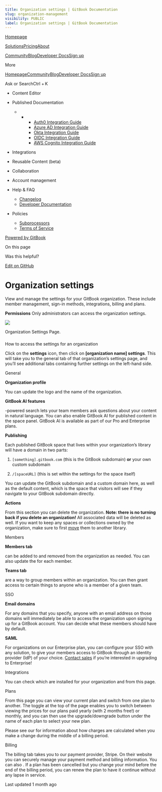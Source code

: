 ```yaml
---
title: Organization settings | GitBook Documentation
slug: organization-management
visibility: PUBLIC
label: Organization settings | GitBook Documentation
---
```

[Homepage](https://www.gitbook.com/)

[Solutions](https://www.gitbook.com/solutions/public-docs)[Pricing](https://www.gitbook.com/pricing)[About](https://www.gitbook.com/about)

[Community](https://github.com/GitbookIO/community)[Blog](https://www.gitbook.com/blog)[Developer Docs](https://developer.gitbook.com/)[Sign up](https://gitbook.com/join)

More

[Homepage](https://www.gitbook.com/)[Community](https://github.com/GitbookIO/community)[Blog](https://www.gitbook.com/blog)[Developer Docs](https://developer.gitbook.com/)[Sign up](https://gitbook.com/join)

Ask or SearchCtrl + K

*   Content Editor
    
*   Published Documentation
    
    *   *   *   [Auth0 Integration Guide](https://developer.gitbook.com/visitor-authentication/guides/integrations/how-to-use-auth0-integration-for-visitor-authentication)
            *   [Azure AD Integration Guide](https://developer.gitbook.com/visitor-authentication/guides/integrations/how-to-use-azure-ad-integration-for-visitor-authentication)
            *   [Okta Integration Guide](https://developer.gitbook.com/visitor-authentication/guides/integrations/how-to-use-okta-integration-for-visitor-authentication)
            *   [OIDC Integration Guide](https://developer.gitbook.com/visitor-authentication/guides/integrations/how-to-use-the-oidc-integration-for-visitor-authentication)
            *   [AWS Cognito Integration Guide](https://developer.gitbook.com/visitor-authentication/guides/integrations/how-to-use-the-aws-cognito-integration-for-visitor-authentication)
            
        
    
*   Integrations
    
*   Reusable Content (beta)
    
*   Collaboration
    
*   Account management
    
*   Help & FAQ
    
    *   [Changelog](https://changelog.gitbook.com/)
    *   [Developer Documentation](https://developer.gitbook.com/)
*   Policies
    
    *   [Subprocessors](https://policies.gitbook.com/security/subprocessors)
    *   [Terms of Service](https://policies.gitbook.com/terms)

[Powered by GitBook](https://www.gitbook.com/?utm_source=content&utm_medium=trademark&utm_campaign=NkEGS7hzeqa35sMXQZ4X)

On this page

Was this helpful?

[Edit on GitHub](https://github.com/GitbookIO/public-docs/blob/main/account-management/organization-management.md)

Organization settings
=====================

View and manage the settings for your GitBook organization. These include member management, sign-in methods, integrations, billing and plans.

**Permissions** Only administrators can access the organization settings.

![](https://docs.gitbook.com/~gitbook/image?url=https%3A%2F%2F1050631731-files.gitbook.io%2F%7E%2Ffiles%2Fv0%2Fb%2Fgitbook-x-prod.appspot.com%2Fo%2Fspaces%252FNkEGS7hzeqa35sMXQZ4X%252Fuploads%252FfByQ2xuNeZ74642VrANV%252Forganization-settings.png%3Falt%3Dmedia%26token%3D2553077a-937c-4a4d-9fe9-1782c9c9d754&width=768&dpr=4&quality=100&sign=dac8be04&sv=1)

Organization Settings Page.

### 

[](#how-to-access-the-settings-for-an-organization)

How to access the settings for an organization

Click on the **settings** icon, then click on **\[organization name\] settings**. This will take you to the general tab of that organization’s settings page, and you’ll see additional tabs containing further settings on the left-hand side.

General[](#general)

**Organization profile**

You can update the logo and the name of the organization.

**GitBook AI features**

\-powered search lets your team members ask questions about your content in natural language. You can also enable GitBook AI for published content in the space panel. GitBook AI is available as part of our Pro and Enterprise plans.

**Publishing**

Each published GitBook space that lives within your organization’s library will have a domain in two parts:

1.  `[something].gitbook.com` (this is the GitBook subdomain) **or** your own custom subdomain
    
2.  `/[spaceURL]` (this is set within the settings for the space itself)
    

You can update the GitBook subdomain and a custom domain here, as well as the default content, which is the space that visitors will see if they navigate to your GitBook subdomain directly.

**Actions**

From this section you can delete the organization. **Note: there is no turning back if you delete an organization!** All associated data will be deleted as well. If you want to keep any spaces or collections owned by the organization, make sure to first [move](https://docs.gitbook.com/getting-started/organizing-content/what-is-a-space#moving-a-space) them to another library.

Members[](#members)

**Members tab**

can be added to and removed from the organization as needed. You can also update the for each member.

**Teams tab**

are a way to group members within an organization. You can then grant access to certain things to anyone who is a member of a given team.

SSO[](#sso)

**Email domains**

For any domains that you specify, anyone with an email address on those domains will immediately be able to access the organization upon signing up for a GitBook account. You can decide what these members should have by default.

**SAML**

For organizations on our Enterprise plan, you can configure your SSO with any solution, to give your members access to GitBook through an identity provider (IdP) of your choice. [Contact sales](mailto:sales@gitbook.com) if you’re interested in upgrading to Enterprise!

Integrations[](#integrations)

You can check which are installed for your organization and from this page.

Plans[](#plans)

From this page you can view your current plan and switch from one plan to another. The toggle at the top of the page enables you to switch between viewing the prices for our plans paid yearly (with 2 months free!) or monthly, and you can then use the upgrade/downgrade button under the name of each plan to select your new plan.

Please see our for information about how charges are calculated when you make a change during the middle of a billing period.

Billing[](#billing)

The billing tab takes you to our payment provider, Stripe. On their website you can securely manage your payment method and billing information. You can also . If a plan has been cancelled but you change your mind before the end of the billing period, you can renew the plan to have it continue without any lapse in service.

Last updated 1 month ago
